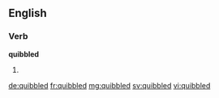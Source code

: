==English==

===Verb===
'''quibbled'''

# {{en-past of|quibble}}

[[de:quibbled]]
[[fr:quibbled]]
[[mg:quibbled]]
[[sv:quibbled]]
[[vi:quibbled]]